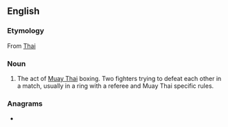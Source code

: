 ==English==

===Etymology===
From [[w:Thai language|Thai]] {{m|th|มวย||tr=muay|[[w:boxing|boxing]]}}

===Noun===
{{en-noun|-}}

# The act of [[Muay Thai]] boxing. Two fighters trying to defeat each other in a match, usually in a ring with a referee and Muay Thai specific rules.

===Anagrams===
* {{anagrams|en|a=amuy|Mayu|Yuma}}